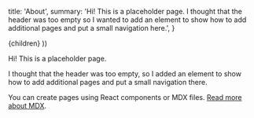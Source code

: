 
  title: 'About',
  summary: 'Hi! This is a placeholder page. I thought that the header was too empty so I wanted to add an element to show how to add additional pages and put a small navigation here.',
}

  <Page path={router.pathname} meta={meta}>
    {children}
  </Page>
))

Hi! This is a placeholder page.

I thought that the header was too empty, so I added an element to show how to add additional pages and put a small navigation there.

You can create pages using React components or MDX files. [Read more about MDX](https://mdxjs.com/).
